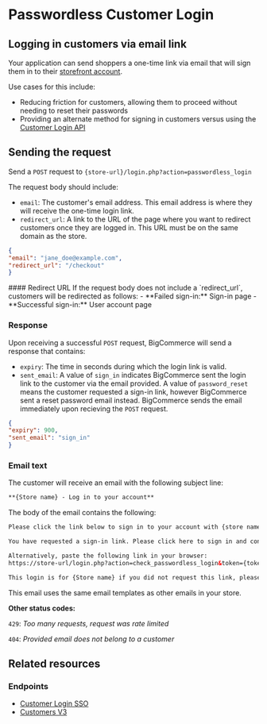 # Passwordless Customer Login

## Logging in customers via email link

Your application can send shoppers a one-time link via email that will sign them in to their [storefront account](https://support.bigcommerce.com/s/article/Customer-Account-Creation).

Use cases for this include:

* Reducing friction for customers, allowing them to proceed without needing to reset their passwords
* Providing an alternate method for signing in customers versus using the [Customer Login API](/api-docs/storefront/customer-login-api)

## Sending the request

Send a `POST` request to 
`{store-url}/login.php?action=passwordless_login`

The request body should include:

* `email`: The customer's email address. This email address is where they will receive the one-time login link.
* `redirect_url`: A link to the URL of the page where you want to redirect customers once they are logged in. This URL must be on the same domain as the store.

```json filename="Example"
{
"email": "jane_doe@example.com",
"redirect_url": "/checkout"
}
```

<Callout type="info">
#### Redirect URL
If the request body does not include a `redirect_url`, customers will be redirected as follows:
- **Failed sign-in:** Sign-in page
- **Successful sign-in:** User account page
</Callout>

### Response

Upon receiving a successful `POST` request, BigCommerce will send a response that contains:

* `expiry`: The time in seconds during which the login link is valid.
* `sent_email`: A value of `sign_in` indicates BigCommerce sent the login link to the customer via the email provided. A value of `password_reset` means the customer requested a sign-in link, however BigCommerce sent a reset password email instead. BigCommerce sends the email immediately upon recieving the `POST` request.

```json filename="Example"
{
"expiry": 900,
"sent_email": "sign_in"
}
```

### Email text

The customer will receive an email with the following subject line:

``` html
**{Store name} - Log in to your account**
```

The body of the email contains the following:

``` html
Please click the link below to sign in to your account with {store name}.

You have requested a sign-in link. Please click here to sign in and continue.

Alternatively, paste the following link in your browser:
https://store-url/login.php?action=check_passwordless_login&token={token}&redirectUrl={redirect_URL}

This login is for {Store name} if you did not request this link, please ignore this email. Your account is still secure.
```

This email uses the same email templates as other emails in your store.

**Other status codes:**

`429`: *Too many requests, request was rate limited*

`404`: *Provided email does not belong to a customer*

## Related resources

### Endpoints

* [Customer Login SSO](/api-reference/storefront/customer-login-sso)
* [Customers V3](/api-reference/store-management/customers-v3)
